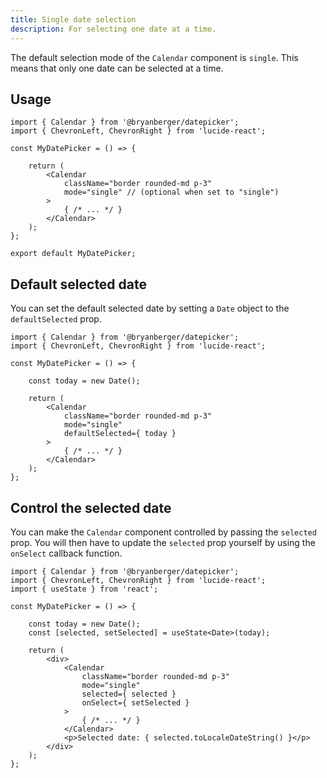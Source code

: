 ```yaml
---
title: Single date selection
description: For selecting one date at a time.
---
```


The default selection mode of the `Calendar` component is `single`. This means that only one date can be selected at a time.

## Usage

```tsx showLineNumbers
import { Calendar } from '@bryanberger/datepicker';
import { ChevronLeft, ChevronRight } from 'lucide-react';

const MyDatePicker = () => {

	return (
		<Calendar
			className="border rounded-md p-3"
			mode="single" // (optional when set to "single")
		>
			{ /* ... */ }
		</Calendar>
	);
};

export default MyDatePicker;
```

<div className="flex justify-center">
	<SingleCalendar />
</div>

## Default selected date

You can set the default selected date by setting a `Date` object to the `defaultSelected` prop.

```tsx showLineNumbers
import { Calendar } from '@bryanberger/datepicker';
import { ChevronLeft, ChevronRight } from 'lucide-react';

const MyDatePicker = () => {

	const today = new Date();

	return (
		<Calendar
			className="border rounded-md p-3"
			mode="single"
			defaultSelected={ today }
		>
			{ /* ... */ }
		</Calendar>
	);
};
```

<div className="flex justify-center">
	<SingleCalendar2 />
</div>

## Control the selected date

You can make the `Calendar` component controlled by passing the `selected` prop. You will then have to update the `selected` prop yourself by using the `onSelect` callback function.

```tsx showLineNumbers
import { Calendar } from '@bryanberger/datepicker';
import { ChevronLeft, ChevronRight } from 'lucide-react';
import { useState } from 'react';

const MyDatePicker = () => {

	const today = new Date();
	const [selected, setSelected] = useState<Date>(today);

	return (
		<div>
			<Calendar
				className="border rounded-md p-3"
				mode="single"
				selected={ selected }
				onSelect={ setSelected }
			>
				{ /* ... */ }
			</Calendar>
			<p>Selected date: { selected.toLocaleDateString() }</p>
		</div>
	);
};
```

<div className="flex justify-center">
	<SingleCalendar3 />
</div>